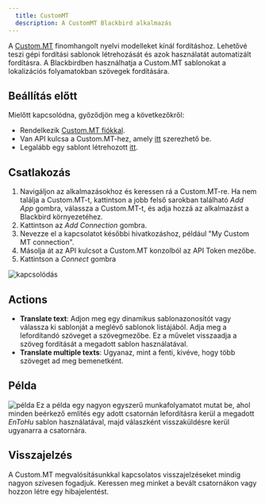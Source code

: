 ```yaml
---
  title: CustomMT
  description: A CustomMT Blackbird alkalmazás
---
```


<LinkCard title="Megtekintés a Githubon" target="_blank" href="https://github.com/bb-io/CustomMT" icon="github" />

A [Custom.MT](https://custom.mt/) finomhangolt nyelvi modelleket kínál fordításhoz. Lehetővé teszi gépi fordítási sablonok létrehozását és azok használatát automatizált fordításra. A Blackbirdben használhatja a Custom.MT sablonokat a lokalizációs folyamatokban szövegek fordítására.

## Beállítás előtt

Mielőtt kapcsolódna, győződjön meg a következőkről:

- Rendelkezik [Custom.MT fiókkal](https://console.custom.mt/).
- Van API kulcsa a Custom.MT-hez, amely [itt](https://console.custom.mt/credentials/) szerezhető be.
- Legalább egy sablont létrehozott [itt](https://console.custom.mt/templates/).

## Csatlakozás

1. Navigáljon az alkalmazásokhoz és keressen rá a Custom.MT-re. Ha nem találja a Custom.MT-t, kattintson a jobb felső sarokban található _Add App_ gombra, válassza a Custom.MT-t, és adja hozzá az alkalmazást a Blackbird környezetéhez.
2. Kattintson az _Add Connection_ gombra.
3. Nevezze el a kapcsolatot későbbi hivatkozáshoz, például "My Custom MT connection".
4. Másolja át az API kulcsot a Custom.MT konzolból az API Token mezőbe.
5. Kattintson a _Connect_ gombra

![kapcsolódás](https://raw.githubusercontent.com/bb-io/CustomMT/main/image/README/1692783524226.png)

## Actions

- **Translate text**: Adjon meg egy dinamikus sablonazonosítót vagy válassza ki sablonját a meglévő sablonok listájából. Adja meg a lefordítandó szöveget a szövegmezőbe. Ez a művelet visszaadja a szöveg fordítását a megadott sablon használatával.
- **Translate multiple texts**: Ugyanaz, mint a fenti, kivéve, hogy több szöveget ad meg bemenetként.

## Példa

![példa](https://raw.githubusercontent.com/bb-io/CustomMT/main/image/README/1692783915834.png)
Ez a példa egy nagyon egyszerű munkafolyamatot mutat be, ahol minden beérkező említés egy adott csatornán lefordításra kerül a megadott _EnToHu_ sablon használatával, majd válaszként visszaküldésre kerül ugyanarra a csatornára.

## Visszajelzés

A Custom.MT megvalósításunkkal kapcsolatos visszajelzéseket mindig nagyon szívesen fogadjuk. Keressen meg minket a bevált csatornákon vagy hozzon létre egy hibajelentést.
